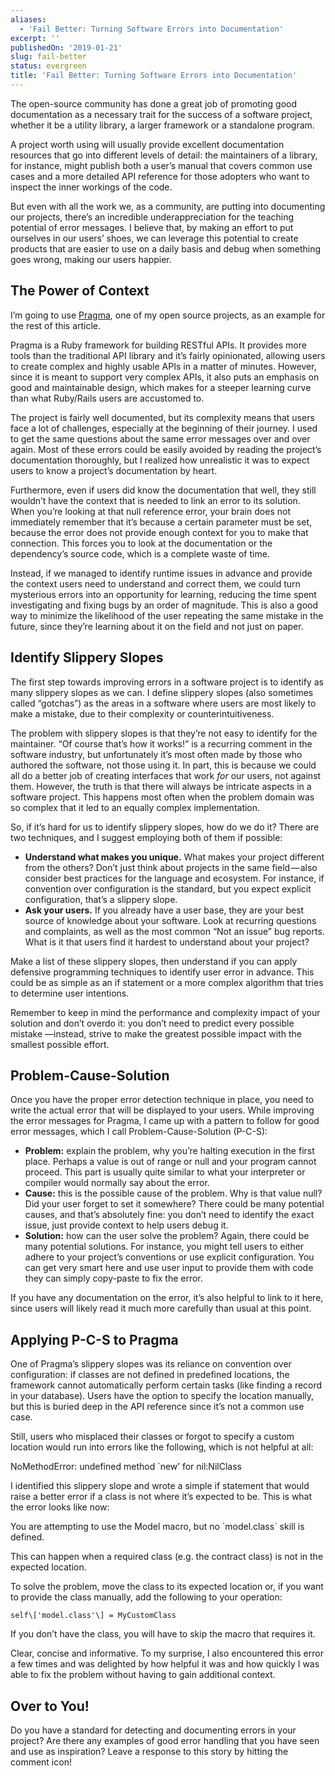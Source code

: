 ```yaml
---
aliases:
  - 'Fail Better: Turning Software Errors into Documentation'
excerpt: ''
publishedOn: '2019-01-21'
slug: fail-better
status: evergreen
title: 'Fail Better: Turning Software Errors into Documentation'
---
```

The open-source community has done a great job of promoting good documentation as a necessary trait for the success of a software project, whether it be a utility library, a larger framework or a standalone program.

A project worth using will usually provide excellent documentation resources that go into different levels of detail: the maintainers of a library, for instance, might publish both a user’s manual that covers common use cases and a more detailed API reference for those adopters who want to inspect the inner workings of the code.

But even with all the work we, as a community, are putting into documenting our projects, there’s an incredible underappreciation for the teaching potential of error messages. I believe that, by making an effort to put ourselves in our users’ shoes, we can leverage this potential to create products that are easier to use on a daily basis and debug when something goes wrong, making our users happier.

## The Power of Context

I’m going to use [Pragma](https://github.com/pragmarb), one of my open source projects, as an example for the rest of this article.

Pragma is a Ruby framework for building RESTful APIs. It provides more tools than the traditional API library and it’s fairly opinionated, allowing users to create complex and highly usable APIs in a matter of minutes. However, since it is meant to support very complex APIs, it also puts an emphasis on good and maintainable design, which makes for a steeper learning curve than what Ruby/Rails users are accustomed to.

The project is fairly well documented, but its complexity means that users face a lot of challenges, especially at the beginning of their journey. I used to get the same questions about the same error messages over and over again. Most of these errors could be easily avoided by reading the project’s documentation thoroughly, but I realized how unrealistic it was to expect users to know a project’s documentation by heart.

Furthermore, even if users did know the documentation that well, they still wouldn’t have the context that is needed to link an error to its solution. When you’re looking at that null reference error, your brain does not immediately remember that it’s because a certain parameter must be set, because the error does not provide enough context for you to make that connection. This forces you to look at the documentation or the dependency’s source code, which is a complete waste of time.

Instead, if we managed to identify runtime issues in advance and provide the context users need to understand and correct them, we could turn mysterious errors into an opportunity for learning, reducing the time spent investigating and fixing bugs by an order of magnitude. This is also a good way to minimize the likelihood of the user repeating the same mistake in the future, since they’re learning about it on the field and not just on paper.

## Identify Slippery Slopes

The first step towards improving errors in a software project is to identify as many slippery slopes as we can. I define slippery slopes (also sometimes called “gotchas”) as the areas in a software where users are most likely to make a mistake, due to their complexity or counterintuitiveness.

The problem with slippery slopes is that they’re not easy to identify for the maintainer. “Of course that’s how it works!” is a recurring comment in the software industry, but unfortunately it’s most often made by those who authored the software, not those using it. In part, this is because we could all do a better job of creating interfaces that work _for_ our users, not against them. However, the truth is that there will always be intricate aspects in a software project. This happens most often when the problem domain was so complex that it led to an equally complex implementation.

So, if it’s hard for us to identify slippery slopes, how do we do it? There are two techniques, and I suggest employing both of them if possible:

- **Understand what makes you unique.** What makes your project different from the others? Don’t just think about projects in the same field — also consider best practices for the language and ecosystem. For instance, if convention over configuration is the standard, but you expect explicit configuration, that’s a slippery slope.
- **Ask your users.** If you already have a user base, they are your best source of knowledge about your software. Look at recurring questions and complaints, as well as the most common “Not an issue” bug reports. What is it that users find it hardest to understand about your project?

Make a list of these slippery slopes, then understand if you can apply defensive programming techniques to identify user error in advance. This could be as simple as an if statement or a more complex algorithm that tries to determine user intentions.

Remember to keep in mind the performance and complexity impact of your solution and don’t overdo it: you don’t need to predict every possible mistake —instead, strive to make the greatest possible impact with the smallest possible effort.

## Problem-Cause-Solution

Once you have the proper error detection technique in place, you need to write the actual error that will be displayed to your users. While improving the error messages for Pragma, I came up with a pattern to follow for good error messages, which I call Problem-Cause-Solution (P-C-S):

- **Problem:** explain the problem, why you’re halting execution in the first place. Perhaps a value is out of range or null and your program cannot proceed. This part is usually quite similar to what your interpreter or compiler would normally say about the error.
- **Cause:** this is the possible cause of the problem. Why is that value null? Did your user forget to set it somewhere? There could be many potential causes, and that’s absolutely fine: you don’t need to identify the exact issue, just provide context to help users debug it.
- **Solution:** how can the user solve the problem? Again, there could be many potential solutions. For instance, you might tell users to either adhere to your project’s conventions or use explicit configuration. You can get very smart here and use user input to provide them with code they can simply copy-paste to fix the error.

If you have any documentation on the error, it’s also helpful to link to it here, since users will likely read it much more carefully than usual at this point.

## Applying P-C-S to Pragma

One of Pragma’s slippery slopes was its reliance on convention over configuration: if classes are not defined in predefined locations, the framework cannot automatically perform certain tasks (like finding a record in your database). Users have the option to specify the location manually, but this is buried deep in the API reference since it’s not a common use case.

Still, users who misplaced their classes or forgot to specify a custom location would run into errors like the following, which is not helpful at all:

NoMethodError: undefined method \`new’ for nil:NilClass

I identified this slippery slope and wrote a simple if statement that would raise a better error if a class is not where it’s expected to be. This is what the error looks like now:

You are attempting to use the Model macro, but no \`model.class\` skill is defined.

This can happen when a required class (e.g. the contract class) is not in the expected location.

To solve the problem, move the class to its expected location or, if you want to provide the class manually, add the following to your operation:

    self\['model.class'\] = MyCustomClass

If you don’t have the class, you will have to skip the macro that requires it.

Clear, concise and informative. To my surprise, I also encountered this error a few times and was delighted by how helpful it was and how quickly I was able to fix the problem without having to gain additional context.

## Over to You!

Do you have a standard for detecting and documenting errors in your project? Are there any examples of good error handling that you have seen and use as inspiration? Leave a response to this story by hitting the comment icon!
